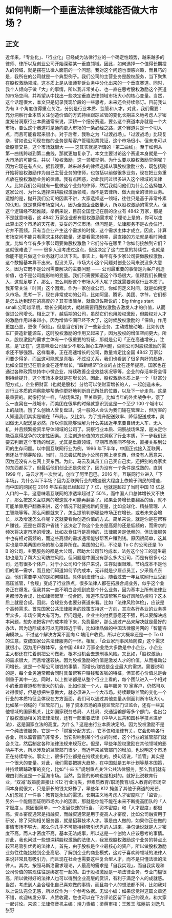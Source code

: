 # 如何判断一个垂直法律领域能否做大市场？
## 正文
近年来，「专业化」、「行业化」已经成为法律行业的一个确定性趋势，越来越多的律师、律所以及创业公司开始深耕某一垂直领域。因此，如何选择一个值得长期投入的领域，就是摆在法律人面前的一个问题。我对这个问题也很感兴趣，而且巧的是，我所在的公司就是一个典型例子。我们公司的主营业务是股权服务，当下聚焦在股权激励领域，这本质上是从律师非诉业务中分化出来的一个垂直赛道。同时，我个人倾向于做「大」的事情，所以我非常关心、也一直在思考股权激励这个赛道的市场空间，并希望从中找出一些决定垂直法律领域市场大小的核心变量。当然，这个话题很大，本文只是记录我现阶段的一些思考，未来还会持续修订。目前我认为有 3 个角度值得重点关注，分别是行业本质、监管和人才。对此，我们需要：充分洞察行业本质关注创造价值的方式持续跟踪监管的变化长期主义地考虑人才密度充分洞察行业本质通常来说，深耕一个细分赛道，要么这个赛道本身就是一个大市场，要么这个赛道将是通向更大市场的一条必经之路，这个赛道只是一个切入点，而且可能看起来很小。对于后者，我称之为「过渡战场」。「过渡战场」比较复杂，譬如说公司现在做的业务是帮客户管理股票凭证，这个市场很小，但未来可以做股票交易，这个市场就很大 —— 这其实就是所谓的「第二曲线」。至于如何从第一曲线跨越到第二曲线，那就更加复杂了。本文主要讨论这个赛道本身就是一个大市场的可能性，并以「股权激励」这一领域举例。为什么要以股权激励举例呢？因为它现在有点火。据我观察，越来越多的律师选择从事股权激励业务，既包括刚开始将股权激励作为自己主营业务的律师，也包括以前做很多业务，现在把业务重点放在股权激励业务的律师。我有点困惑，对此我问过很多进入这个领域的法律人。比如我们公司就有一批做这个业务的律师，然后我就问他们为什么会选择加入这家公司、为什么选择深耕股权激励领域，而不是去律所、做大而全的律师业务。遗憾的是，抛开我们公司的因素不讲，大家选择这一领域，往往只是基于非常朴素的认知，就是觉得市场空间大，因为全国企业数量大，所以股权激励的需求大。但这个逻辑经不起推敲。举例来说，目前全国登记在册的企业有 4842 万家，那是不是就意味着，这 4842 万家企业都有股权激励需求呢？理论上是的，你可以由此算出这个市场的天花板，妥妥的万亿市场。但问题是，法律服务不是衣食住行，它并不高频。只有当企业产生这个需求的时候，这个需求主体才成立。因此，计算市场空间不能只看需求主体的数量，还要看需求频率，最直接的方法就是看时间维度。比如今年有多少家公司要做股权激励？它们分布在哪里？你如何接触到它们？这就很难说了 —— 很多人没考虑过这点，但这决定了这门生意的持续性，也就是你能不能只做这个业务就可以活下去。事实上，每年有多少家公司要做股权激励，这个数据基本算不出来。但没关系，市场大小这个问题对创业公司来说没多大意义，因为它既不是公司需要解决的主要问题 —— 公司最重要的事情是为客户创造价值，也不是公司能影响的变量。我们只需要知道这个市场很大，值得我们长期投入，这就足够了。那么，怎么判断这个市场大不大呢？这就需要洞察行业本质了。我非常关注「时间」这个因素。作为一家创业公司，你如何定义时间，就是如何定义市场。思考一下，现在非常成功的公司，比如阿里、腾讯、美团、字节，它们都是怎么达到现在的高度的？其实很简单，就像贝佐斯说的：Big things start small.公司越早期，增长空间越大，就越需要用股权激励去激发人才的价值，从而促进公司增长。相比之下，越后期的公司，虽然它们也用股权激励，但股权对人才的激励作用越来越小，因为增值空间已经不大了，这时候股权激励的「保值」作用更加凸显，更像「保险」。但是当它们有了一些新业务，主动或被动地，比如传统车厂要造新能源车，这时股权激励的作用又起来了，因为股权的增值空间更大。所以，股权激励的需求主体有一个很重要的特征，那就是公司「正在高速增长」。注意，是“正在”，这意味着公司至少不那么担心生存问题，否则公司对股权激励的需求还不够强烈。这样看来，正在高速增长的公司，数量肯定比全国 4842 万家公司要少得多，而且这可能就是真相。不过没关系，我们也看到了很多向好的趋势，比如全国登记在册企业在逐年增长，“四新经济”企业的占比在逐年提高，国家也在通过各种政策扶持中小微企业，持续改善企业效益状况等等，企业的存活率将会得到持续提升，这个市场本身就是在增长的。因此，股权激励本质上是一个「财富分配方式」，企业把财富（也就是股权）分给可以使财富增长的人，一起创造未来。对行业本质的洞察能够帮助你更好地判断自己所处的位置，以及下一步走向。这是最重要的。就像打仗一样，「战场纵深」至关重要。比如当年的外卖战争中，饿了么一直窝在一线城市，而美团在很早的时候就意识到这是一个至少 100 个城市以上的战场。饿了么创始人曾复盘过，说一般的人会认为我们输在管理上，但厉害的人知道我们其实是输在「布局」。又比如，为了提升配送效率、降低配送成本，美团做无人配送是必然，所以你就能够理解为什么美团近年来要自研无人车、无人机，并且频繁投资半导体领域的公司了。洞察行业本质、洞察战场纵深，是决定你能否赢得战争的决定性因素。关注创造价值的方式洞察了行业本质，下一步我们还要去判断这个市场的增速，尤其是垂直领域，早期市场空间不够大，直接关系到公司的生存问题。以中国互联网行业为例，1996 年下半年，中国正式接入互联网，但还处于萌芽阶段。当时，马云尝试帮助小公司在网上卖东西，但没有人愿意来，因为还没有人在网上买东西。为此，马云及其员工自己买自己卖，还把别的商家卖的东西都买了，但最后他们创业还是失败了，因为没有一个条件是成熟的，直到 1999 年，马云才再一次尝试，创立了阿里巴巴。2016 年，互联网行业进入「下半场」。为什么叫下半场？因为互联网行业的增速很大程度上依赖于网民的增速，而中国的网民在 2016 年左右就已经超过了 7 亿，也就是超过了当时中国 13 亿总人口的一半，这意味着互联网的渗透率超过了 50%，而中国人口总体增长又不快了，那么按定义互联网的增速就不可能再翻番了。如果业务增长要翻番的话，就不可能单靠用户翻番来讲，这个情况下就要找新的变量，比如全球化、精益管理、人工智能等等。那么问题就来了，怎么提前判断哪些市场正在增长，或者未来会增长，以及增速怎么样呢？这就要看你创造价值的方式。简单来说，就是你是在帮客户赚钱，还是在帮客户省钱？这决定了你这个业务是高频的还是低频的，而需求的频次将决定市场的增速。比如衣食住行是高频的，法律服务是低频的，但法律服务中也有相对高频的，而这些高频的需求通常能够帮客户赚到钱。原因很简单，这其实也是中美两国市场的核心差异所在。美国的公司，不论是 To C 的公司还是 To B 的公司，主要服务的都是大公司，帮助大公司节约成本，法务这个分工的诞生最初也是为了帮大公司防控风险。但问题是中国没有那么多大公司，而是有很多小公司，还有很多个体户，对于小公司和个体户来说，生存就很艰难，节约成本不是他们的第一需求，而且他们知道如何节约成本，无非就是少雇点员工，少采购点东西，他们需要学习的是如何赚钱。具体到法律行业，随着过去一年互联网行业受到高压监管，「合规」变成了行业热点，很多法律人都在拓展合规业务，似乎这个业务正在爆发。但我其实一直不明白合规到底是个什么业务，因为基本上所有法律业务都涉及合规，比如律师起草一份合同，难道不应该帮客户做好风险防控吗？这本质上就是合规。因此，合规业务也要分赛道来看。比如「法律风险体检」，应该是个高频需求。首先国家公共法律服务的政策支持这一方向，其次各行各业的业务类型众多，市场空间大有可为。但问题是，企业主的付费意愿还不强，所以要解决成本问题，想办法把客户的成本降下来，免费最好，那么通过产品来解决就是最好的办法，因为边际成本可以无限趋近于零，比如律品做的中国法律服务网的「智能咨询模块」。不过这个解决方案不面向 C 端用户收费，所以它大概率还是一个 To G 的生意，变成国家公共法律服务的一环。相反，「企业家刑事风险防控」这个需求就很小。因为用户群体窄，全中国 4842 万家企业绝大多数是中小企业，小企业主大都还在忙着别把公司做死，根本没机会去想刑事风险。又比如，「股权激励」的需求很大，而且增速较快。因为股权激励的价值是激发人才的价值，从而推动公司增长，这是一个帮公司赚钱的事情，而增长/赚钱是企业最大的需求。需要说明的是，每个业务通常都会同时具备帮客户赚钱和省钱的特征，但其核心价值总是会侧重于其中一边。同时，以上推论都是从整个行业上看的，每个团队进入一个相对小的垂直赛道都有很大的机会，比如你就一个人，每年服务 10 家客户，仍然可以过得很好，但是想把生意做大，就必须进入一个大市场。持续跟踪监管的变化一个行业的本质特征会体现在方方面面，我们可以通过其他变量从侧面判断市场大小。比如某一领域的「监管部门」。除了资本市场的直接监管部门证监会，还有一些其他领域的国家机关，比如国家税务总局、人社局、交通运输部等多个部门，也出台了股权激励相关的法律法规，还有一部重要法律《中华人民共和国科学技术进步法》，这是国家立法的高度。为什么？这是由行业本质决定的。因为股权激励不是一个纯法律服务，它是一个「财富分配方式」，它不仅和法律有关，它会影响各行各业，所以监管部门非常多，当它影响到某个行业的时候，这个行业的监管部门就会关注，然后制定各种法律法规来规范它。但是，早些年股权激励在其他领域的影响并不大，所以涉及的监管部门很少，而近年来监管部门的增加，也说明这个市场正在持续增长。事实上，很多行业都是在持续变化的。换句话说，「监管」其实是一个很大的变量。对此，我们需要把握大趋势，在中国就是五年计划等基本国策，并持续跟踪政策的变化，比如“十四五”规划重点关注公共法律服务，那么我们就有理由判断这是一个蓝海市场。当然，监管的影响也是相对的。就好比说教育行业，“双减”政策能直接让 K12 行业消失，但素质教育/职场教育/成人教育的市场空间本身就很大，只是家长的钱太好挣了，早些年 K12 掩盖了其他子赛道的光芒，人们忽视了一件事：教育是永恒的需求。长期主义地考虑人才密度除了「监管」，另外一个能侧面证明市场大小的因素，那就是你能不能在未来不断提高团队的「人才密度」。原因很简单，一个发展快速的行当，「资本密度」和「人才密度」都很高。资本密度通常是指融资，而融资通常是用于提高人才密度，比如公司融资用于研发，除了采购相关服务器，就是招募技术人才。事是由人做的，如果你正在做的事情市场不够大，那么你几乎不可能持续吸引优秀的人进来，换句话说就是人才密度不高，而人才密度不高，基本无法成事，所以这是一个创始人应该思考的事情。对此，我也问过一些想深耕股权激励的法律人，我发现股权激励这个业务的特点比较容易吸引优秀的法律人。首先，由于股权是企业最核心的资产，所以做股权激励业务往往能接触到企业高层、了解到企业的商业模式，这对于喜欢跨领域的法律人来说非常具有吸引力，而且现在社会也需要这种复合型人才，而不是只懂法律的法律人。其次，按照马斯洛需求理论，人最高的需求是「自我实现」，而自我实现和公司价值的实现往往是绑定在一起的。由于股权激励是一项法律业务，专业门槛很高，所以做得好的法律人也可以得到企业高层的赏识，有利于满足个人的成就感。当然，考虑到人会合理化自己喜欢做的事情，而且每个人的想法都不同，比如我对以上说法完全无感，所以仅作为一个参考依据。无讼小编：如果您觉得这篇文章还不错，欢迎转发分享、点赞收藏，您也可以在下方评论区留下自己的观点，和大家一起讨论。来源：法律修音机主编：靖力责编：梁萌审核：王雅玉 陈丽娟 刘逸凡 张野